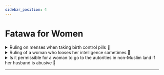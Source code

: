 ```yaml
---
sidebar_position: 4
---
```


# Fatawa for Women

<details>
<summary style={{fontWeight: "bold"}}>
Ruling on menses when taking birth control pills 📃
</summary>

**Q:** May Allaah reward you, a sister who asks says she was afflicted with a disease in her womb that caused him to have a disturbance in bleeding at times other than the usual time of her menses, and the doctor prescribed her medicine. What is its ruling? What is its effect on fasting?

**A:** Firstly, taking birth control pills that prevent menstruation should not be taken lightly by believing women. These pills have harmful effects and lead to serious hormonal disorders. It may cause cancer and cause hair to appear in places where hair does not usually appear in women, and other damages. If a woman needs to take it, especially for the first time, then she should refer to the specialist doctor and conduct the necessary examinations. There is no doubt that continuing to take it harms women. It is not permissible for a Muslim to do what harms him. One of the perfections of our religion is that it forbids a person to do what harms him or others, as the Prophet, may Allaah’s prayers and peace be upon him, said: “There is neither harm nor reciprocation.” She should not always take these pills according to people’s advice, but rather refer to the doctor who conducts examinations and assesses the benefits and harms from a medical point of view, and does what the skilled doctor recommends. As for what this sister mentioned, that when she takes the pills, she finds drops of blood and she does not know whether it is menstruation or not. So we say that if her menstruation was at a known time of the month, then what happened at the time of menstruation is menstruation, even if she was taking pills, as long as it is at the time of her menstruation, then it is menstruation, even if it is a few drops. And if it was at a time other than her usual menstruation and it did not have the known characteristics of menstruation, then it is not menstruation. But if it has the characteristics of menstruation known, then it is menstruation. But if her cycle is disturbed and her menstruation does not have a specific time in the month, then she considers the characteristics. If its characteristics are the characteristics of menstruation, then it is menstruation. And if there are not characteristics of menstruation, then it is the corrupt blood, fatigue and exhaustion. It doesn't prevent her from anything

</details>

<details>
<summary style={{fontWeight: "bold"}}>
Ruling of a woman who looses her intelligence sometimes 📃
</summary>

**Q:** May Allaah reward you. The questioner says: My mother is 93 years old, and she loses intellect sometimes and she fasts some days and breaks the fast on others. Is it obligatory upon her to make up missed days?

**A:** I don't know what my brother meant by losing intellect. If what is meant is that she loses intellect, that she passes out, then we will explain this issue tomorrow, Allaah willing, in the lesson. And if what is meant is that her mind goes and comes back, then one day she will be sane and understanding. And one day her mind goes away and she says to her son, “Oh, my father,” and she asks about old things and the like. This is on the day when she is sane and aware, so she fasts. And on the day that her mind goes, she is not required to perform or make up. Because the mind is a condition for obligation. But if she is not in this state, i.e. some days she is in her mind and comprehension, and in other days when she is not in her right mind. If she is not like this, but most of the time she is not in her right mind, and sometimes she comes back to her right mind. For example, when her daughter enters, she says "Oh my mother, oh my mother", or if son enters, she says, "Oh my father", or she said: ‘Where are the sheep? Did you water the sheep?" This was 50 years ago. They don’t have sheep today. She regained from her intellect what was 50 years ago. And sometimes she enters and says “Muhammad, how are you?" She knows and recognises her son, but this is little. She is not held accountable in this case. She is not commanded to fast, pray, perform or make them up. But if we see her with her mind, we urge her to pray, perhaps she will pray two rak'ahs in the state of her mind, which will benefit her when meeting Allaah Almighty. But the obligation has been waived.

</details>

<details>
<summary style={{fontWeight: "bold"}}>
Is it permissible for a woman to go to the autorities in non-Muslim land if her husband is abusive 📃
</summary>

**Q:** May Allaah reward you. A sister asks, she says that she married a man who used to harm her and slander her with adultery, Allaah forbid, and he does not spend on her, so she asked him for divorce, so he divorced her and started coming to her and threatening her. She says he also consumes drugs and alcohol. And she doesn't have a son to protect her from him. She asks is it permissible for her to complain to the authorities in the non-Muslim country, and she also asks about custody of her daughter if she marries someone else.

**A:** This is a call from one party. We do not judge in the specific case because we do not know the true situation. But in terms of the legal ruling in general. If an aggressor assaulted a Muslim in the land of disbelief and he wants his honor, or he wants his life, or he wants his money. He has the right to raise it to the authorities, and to complain about it to the police in that country without embarrassment. As for custory, if she marries other man (not her husband), then the custory goes to her mother if she has a mother. And if not, then it goes to her father's mother if he has a mother. As for child's father, if the matter as this woman said, then he is not eligible for custody at all. As long as he has these qualities, if the woman is true in what she says.

</details>

---